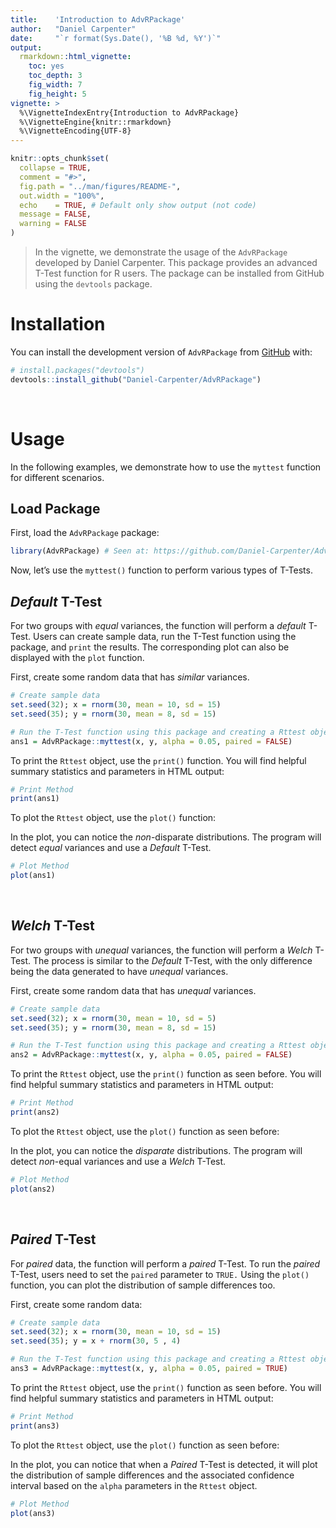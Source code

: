 ```yaml
---
title:    'Introduction to AdvRPackage'
author:   "Daniel Carpenter"
date:     "`r format(Sys.Date(), '%B %d, %Y')`"
output: 
  rmarkdown::html_vignette:
    toc: yes
    toc_depth: 3
    fig_width: 7
    fig_height: 5
vignette: >
  %\VignetteIndexEntry{Introduction to AdvRPackage}
  %\VignetteEngine{knitr::rmarkdown}
  %\VignetteEncoding{UTF-8}
---
```



```r
knitr::opts_chunk$set(
  collapse = TRUE,
  comment = "#>",
  fig.path = "../man/figures/README-",
  out.width = "100%",
  echo    = TRUE, # Default only show output (not code)
  message = FALSE,
  warning = FALSE
)
```

> In the vignette, we demonstrate the usage of the `AdvRPackage` developed by Daniel Carpenter. This package provides an advanced T-Test function for R users. The package can be installed from GitHub using the `devtools` package.

# Installation

You can install the development version of `AdvRPackage` from [GitHub](https://github.com/Daniel-Carpenter/AdvRPackage.git) with:

``` r
# install.packages("devtools")
devtools::install_github("Daniel-Carpenter/AdvRPackage")
```


<br>

# Usage

In the following examples, we demonstrate how to use the `myttest` function for different scenarios.

## Load Package

First, load the `AdvRPackage` package:

```r
library(AdvRPackage) # Seen at: https://github.com/Daniel-Carpenter/AdvRPackage
```

Now, let's use the `myttest()` function to perform various types of T-Tests. 

## *Default* T-Test

For two groups with *equal* variances, the function will perform a *default* T-Test. Users can create sample data, run the T-Test function using the package, and `print` the results. The corresponding plot can also be displayed with the `plot` function.

First, create some random data that has *similar* variances.

```r
# Create sample data
set.seed(32); x = rnorm(30, mean = 10, sd = 15)
set.seed(35); y = rnorm(30, mean = 8, sd = 15)

# Run the T-Test function using this package and creating a Rttest object
ans1 = AdvRPackage::myttest(x, y, alpha = 0.05, paired = FALSE)
```

To print the `Rttest` object, use the `print()` function. You will find helpful summary statistics and parameters in HTML output:

```r
# Print Method 
print(ans1)
```

To plot the `Rttest` object, use the `plot()` function:

In the plot, you can notice the *non*-disparate distributions. The program will detect *equal* variances and use a *Default* T-Test.

```r
# Plot Method 
plot(ans1)
```


<br>

## *Welch* T-Test

For two groups with *unequal* variances, the function will perform a *Welch* T-Test. The process is similar to the *Default* T-Test, with the only difference being the data generated to have *unequal* variances.

First, create some random data that has *unequal* variances.

```r
# Create sample data
set.seed(32); x = rnorm(30, mean = 10, sd = 5)
set.seed(35); y = rnorm(30, mean = 8, sd = 15)

# Run the T-Test function using this package and creating a Rttest object
ans2 = AdvRPackage::myttest(x, y, alpha = 0.05, paired = FALSE)
```

To print the `Rttest` object, use the `print()` function as seen before. You will find helpful summary statistics and parameters in HTML output:

```r
# Print Method 
print(ans2)
```

To plot the `Rttest` object, use the `plot()` function as seen before:

In the plot, you can notice the *disparate* distributions. The program will detect *non*-equal variances and use a *Welch* T-Test.

```r
# Plot Method 
plot(ans2)
```


<br>

## *Paired* T-Test

For *paired* data, the function will perform a *paired* T-Test. To run the *paired* T-Test, users need to set the `paired` parameter to `TRUE.` Using the `plot()` function, you can plot the distribution of sample differences too.

First, create some random data:

```r
# Create sample data
set.seed(32); x = rnorm(30, mean = 10, sd = 15)
set.seed(35); y = x + rnorm(30, 5 , 4)

# Run the T-Test function using this package and creating a Rttest object
ans3 = AdvRPackage::myttest(x, y, alpha = 0.05, paired = TRUE)
```

To print the `Rttest` object, use the `print()` function as seen before. You will find helpful summary statistics and parameters in HTML output:

```r
# Print Method
print(ans3)
```

To plot the `Rttest` object, use the `plot()` function as seen before:

In the plot, you can notice that when a *Paired* T-Test is detected, it will plot the distribution of sample differences and the associated confidence interval based on the `alpha` parameters in the `Rttest` object.

```r
# Plot Method 
plot(ans3)
```
